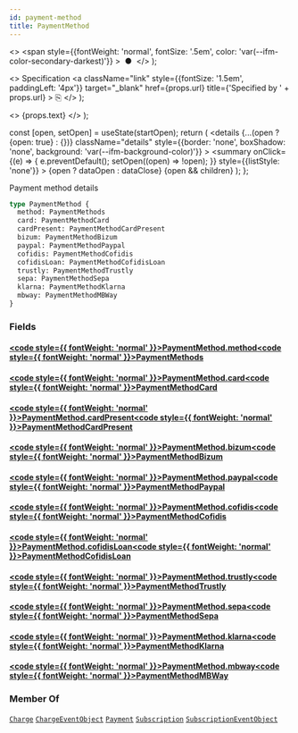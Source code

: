 ```yaml
---
id: payment-method
title: PaymentMethod
---
```


  <>
    <span
      style={{fontWeight: 'normal', fontSize: '.5em', color: 'var(--ifm-color-secondary-darkest)'}}
    >
      &nbsp;●&nbsp;
    </span>
  </>
);

  <>
    Specification
    <a
      className="link"
      style={{fontSize: '1.5em', paddingLeft: '4px'}}
      target="_blank"
      href={props.url}
      title={'Specified by ' + props.url}
    >
      ⎘
    </a>
  </>
);

  <>
    <span className={props.class}>{props.text}</span>
  </>
);


  const [open, setOpen] = useState(startOpen);
  return (
    <details
      {...(open ? {open: true} : {})}
      className="details"
      style={{border: 'none', boxShadow: 'none', background: 'var(--ifm-background-color)'}}
    >
      <summary
        onClick={(e) => {
          e.preventDefault();
          setOpen((open) => !open);
        }}
        style={{listStyle: 'none'}}
      >
        {open ? dataOpen : dataClose}
      </summary>
      {open && children}
    </details>
  );
};

Payment method details

```graphql
type PaymentMethod {
  method: PaymentMethods
  card: PaymentMethodCard
  cardPresent: PaymentMethodCardPresent
  bizum: PaymentMethodBizum
  paypal: PaymentMethodPaypal
  cofidis: PaymentMethodCofidis
  cofidisLoan: PaymentMethodCofidisLoan
  trustly: PaymentMethodTrustly
  sepa: PaymentMethodSepa
  klarna: PaymentMethodKlarna
  mbway: PaymentMethodMBWay
}
```

### Fields

#### [<code style={{ fontWeight: 'normal' }}>PaymentMethod.<b>method</b></code>](#)<Bullet />[<code style={{ fontWeight: 'normal' }}><b>PaymentMethods</b></code>](/docs/apis/graphql/types/enums/payment-methods.mdx) <Badge class="badge badge--secondary " text="enum"/>

#### [<code style={{ fontWeight: 'normal' }}>PaymentMethod.<b>card</b></code>](#)<Bullet />[<code style={{ fontWeight: 'normal' }}><b>PaymentMethodCard</b></code>](/docs/apis/graphql/types/objects/payment-method-card.mdx) <Badge class="badge badge--secondary " text="object"/>

#### [<code style={{ fontWeight: 'normal' }}>PaymentMethod.<b>cardPresent</b></code>](#)<Bullet />[<code style={{ fontWeight: 'normal' }}><b>PaymentMethodCardPresent</b></code>](/docs/apis/graphql/types/objects/payment-method-card-present.mdx) <Badge class="badge badge--secondary " text="object"/>

#### [<code style={{ fontWeight: 'normal' }}>PaymentMethod.<b>bizum</b></code>](#)<Bullet />[<code style={{ fontWeight: 'normal' }}><b>PaymentMethodBizum</b></code>](/docs/apis/graphql/types/objects/payment-method-bizum.mdx) <Badge class="badge badge--secondary " text="object"/>

#### [<code style={{ fontWeight: 'normal' }}>PaymentMethod.<b>paypal</b></code>](#)<Bullet />[<code style={{ fontWeight: 'normal' }}><b>PaymentMethodPaypal</b></code>](/docs/apis/graphql/types/objects/payment-method-paypal.mdx) <Badge class="badge badge--secondary " text="object"/>

#### [<code style={{ fontWeight: 'normal' }}>PaymentMethod.<b>cofidis</b></code>](#)<Bullet />[<code style={{ fontWeight: 'normal' }}><b>PaymentMethodCofidis</b></code>](/docs/apis/graphql/types/objects/payment-method-cofidis.mdx) <Badge class="badge badge--secondary " text="object"/>

#### [<code style={{ fontWeight: 'normal' }}>PaymentMethod.<b>cofidisLoan</b></code>](#)<Bullet />[<code style={{ fontWeight: 'normal' }}><b>PaymentMethodCofidisLoan</b></code>](/docs/apis/graphql/types/objects/payment-method-cofidis-loan.mdx) <Badge class="badge badge--secondary " text="object"/>

#### [<code style={{ fontWeight: 'normal' }}>PaymentMethod.<b>trustly</b></code>](#)<Bullet />[<code style={{ fontWeight: 'normal' }}><b>PaymentMethodTrustly</b></code>](/docs/apis/graphql/types/objects/payment-method-trustly.mdx) <Badge class="badge badge--secondary " text="object"/>

#### [<code style={{ fontWeight: 'normal' }}>PaymentMethod.<b>sepa</b></code>](#)<Bullet />[<code style={{ fontWeight: 'normal' }}><b>PaymentMethodSepa</b></code>](/docs/apis/graphql/types/objects/payment-method-sepa.mdx) <Badge class="badge badge--secondary " text="object"/>

#### [<code style={{ fontWeight: 'normal' }}>PaymentMethod.<b>klarna</b></code>](#)<Bullet />[<code style={{ fontWeight: 'normal' }}><b>PaymentMethodKlarna</b></code>](/docs/apis/graphql/types/objects/payment-method-klarna.mdx) <Badge class="badge badge--secondary " text="object"/>

#### [<code style={{ fontWeight: 'normal' }}>PaymentMethod.<b>mbway</b></code>](#)<Bullet />[<code style={{ fontWeight: 'normal' }}><b>PaymentMethodMBWay</b></code>](/docs/apis/graphql/types/objects/payment-method-mbway.mdx) <Badge class="badge badge--secondary " text="object"/>

### Member Of

[`Charge`](/docs/apis/graphql/types/objects/charge.mdx) <Badge class="badge badge--secondary badge--relation" text="object"/><Bullet />[`ChargeEventObject`](/docs/apis/graphql/types/objects/charge-event-object.mdx) <Badge class="badge badge--secondary badge--relation" text="object"/><Bullet />[`Payment`](/docs/apis/graphql/types/objects/payment.mdx) <Badge class="badge badge--secondary badge--relation" text="object"/><Bullet />[`Subscription`](/docs/apis/graphql/types/objects/subscription.mdx) <Badge class="badge badge--secondary badge--relation" text="object"/><Bullet />[`SubscriptionEventObject`](/docs/apis/graphql/types/objects/subscription-event-object.mdx) <Badge class="badge badge--secondary badge--relation" text="object"/>
